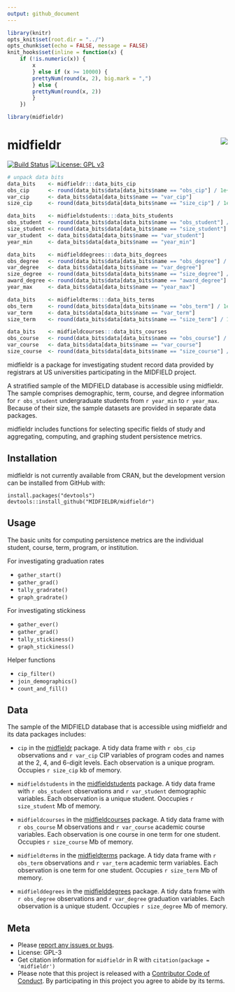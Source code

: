 ```yaml
---
output: github_document
---
```


```r
library(knitr)
opts_knit$set(root.dir = "../")
opts_chunk$set(echo = FALSE, message = FALSE)
knit_hooks$set(inline = function(x) {
	if (!is.numeric(x)) { 
		x 
		} else if (x >= 10000) { 
		prettyNum(round(x, 2), big.mark = ",")
		} else {
		prettyNum(round(x, 2))
		}
	})
```

```r
library(midfieldr)
```

# midfieldr <a href="https://engineering.purdue.edu/MIDFIELD" target="blank"><img src="man/figures/midfieldcut.png" align="right"/></a>

<!-- [![CRAN_Status_Badge](http://www.r-pkg.org/badges/version/midfieldr)](http://cran.r-project.org/package=midfieldr)  -->
[![Build Status](https://travis-ci.org/MIDFIELDR/midfieldr.svg?branch=master)](https://travis-ci.org/MIDFIELDR/midfieldr)
[![License: GPL v3](man/figures/License-GPL-v3-blue.svg)](https://www.gnu.org/licenses/gpl-3.0)

```r
# unpack data bits
data_bits    <- midfieldr:::data_bits_cip
obs_cip      <- round(data_bits$data[data_bits$name == "obs_cip"] / 1e+0, 1)
var_cip      <- data_bits$data[data_bits$name == "var_cip"]
size_cip     <- round(data_bits$data[data_bits$name == "size_cip"] / 1e+3, 0)

data_bits    <- midfieldstudents:::data_bits_students
obs_student  <- round(data_bits$data[data_bits$name == "obs_student"] / 1e+0, 1)
size_student <- round(data_bits$data[data_bits$name == "size_student"] / 1e+6, 0)
var_student  <- data_bits$data[data_bits$name == "var_student"]
year_min     <- data_bits$data[data_bits$name == "year_min"] 

data_bits    <- midfielddegrees:::data_bits_degrees
obs_degree   <- round(data_bits$data[data_bits$name == "obs_degree"] / 1e+0, 1)
var_degree   <- data_bits$data[data_bits$name == "var_degree"]
size_degree  <- round(data_bits$data[data_bits$name == "size_degree"] / 1e+6, 0)
award_degree <- round(data_bits$data[data_bits$name == "award_degree"] / 1e+0, 1)
year_max     <- data_bits$data[data_bits$name == "year_max"] 

data_bits    <- midfieldterms:::data_bits_terms
obs_term     <- round(data_bits$data[data_bits$name == "obs_term"] / 1e+0, 1)
var_term     <- data_bits$data[data_bits$name == "var_term"]
size_term    <- round(data_bits$data[data_bits$name == "size_term"] / 1e+6, 0)

data_bits    <- midfieldcourses:::data_bits_courses
obs_course   <- round(data_bits$data[data_bits$name == "obs_course"] / 1e+6, 1)
var_course   <- data_bits$data[data_bits$name == "var_course"]
size_course  <- round(data_bits$data[data_bits$name == "size_course"] / 1e+6, 0)
```

midfieldr is a package for investigating student record data provided by registrars at US universities participating in the MIDFIELD project. 

A stratified sample of the MIDFIELD database is accessible using midfieldr. The sample comprises demographic, term, course, and degree information for `r obs_student` undergraduate students from `r year_min` to `r year_max`. Because of their size, the sample datasets are provided in separate data packages.

midfieldr includes functions for selecting specific fields of study and  aggregating, computing, and graphing student persistence metrics.

## Installation

midfieldr is not currently available from CRAN, but the development version can be installed from GitHub with:

    install.packages("devtools")
    devtools::install_github("MIDFIELDR/midfieldr")

## Usage

The basic units for computing persistence metrics are the individual student, course, term, program, or institution. 

For investigating graduation rates

- `gather_start()` 
- `gather_grad()` 
- `tally_gradrate()` 
- `graph_gradrate()` 

For investigating stickiness 

- `gather_ever()`
- `gather_grad()` 
- `tally_stickiness()` 
- `graph_stickiness()`  

Helper functions 

- `cip_filter()` 
- `join_demographics()` 
- `count_and_fill()` 

## Data 

The sample of the MIDFIELD database that is accessible using midfieldr and its data packages includes:   

- `cip` in the [midfieldr](https://github.com/MIDFIELDR/midfieldr) package. A tidy data frame with `r obs_cip` observations and `r var_cip` CIP variables of program codes and names at the 2, 4, and 6-digit levels. Each observation is a unique program. Occupies `r size_cip` kb of memory.  

- `midfieldstudents` in the [midfieldstudents](https://github.com/MIDFIELDR/midfieldstudents) package. A tidy data frame with `r obs_student` observations and `r var_student` demographic variables. Each observation is a unique student. Ooccupies `r size_student` Mb of memory.  

- `midfieldcourses` in the [midfieldcourses](https://github.com/MIDFIELDR/midfieldcourses) package. A tidy data frame with `r obs_course` M observations and `r var_course` academic course variables. Each observation is one course in one term for one student. Occupies `r size_course` Mb of memory. 

- `midfieldterms` in the [midfieldterms](https://github.com/MIDFIELDR/midfieldterms) package. A tidy data frame with `r obs_term` observations and `r var_term` academic term variables. Each observation is one term for one student. Occupies `r size_term` Mb of memory. 

- `midfielddegrees` in the [midfielddegrees](https://github.com/MIDFIELDR/midfielddegrees) package. A tidy data frame with `r obs_degree` observations and `r var_degree` graduation variables. Each observation is a unique student. Occupies `r size_degree` Mb of memory.

## Meta

- Please [report any issues or bugs](https://github.com/MIDFIELDR/midfieldr/issues).
- License: GPL-3
- Get citation information for `midfieldr` in R with `citation(package = 'midfieldr')`
- Please note that this project is released with a [Contributor Code of Conduct](CONDUCT.md). By participating in this project you agree to abide by its terms.
  
